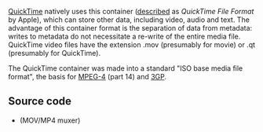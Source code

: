 {{Mux|id=mov|mod=mp4|encoder=y|altid=mov|altid2=3gp}}
{{Wikipedia|QuickTime File Format}}
{{Mmwiki|QuickTime container}}
[[QuickTime]] natively uses this container ([https://developer.apple.com/standards/classic-quicktime/ described] as ''QuickTime File Format'' by Apple), which can store other data, including video, audio and text. The advantage of this container format is the separation of data from metadata: writes to metadata do not necessitate a re-write of the entire media file. QuickTime video files have the extension .mov (presumably for movie) or .qt (presumably for QuickTime).

The QuickTime container was made into a standard "ISO base media file format", the basis for [[MPEG-4]] (part 14) and [[3GP]].

== Source code ==
* {{VLCSourceFile|modules/mux/mp4/mp4.c}} (MOV/MP4 muxer)